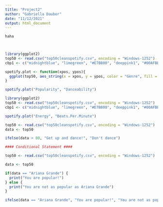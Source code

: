 ```yaml
---
title: "Project2"
author: "Gabriella Dauber"
date: "11/12/2021"
output: html_document
---
```


```r
haha

  


```

```r
library(ggplot2)
top50 <- read.csv("top50cleanspotify.csv", encoding = "Windows-1252")
cbp1 <- c("midnightblue", "limegreen", "#E7B800", "deeppink1", "#00AFBB")

spotify.plot <- function(xpos, ypos){
  ggplot(top50, aes_string(x = xpos, y = ypos, color = "Genre", fill = "Genre")) + geom_point(size = 3) + xlab(sub("[.]", " ", xpos)) + ylab(sub("[.]", " ", ypos)) + scale_colour_manual(values=cbp1)
}

spotify.plot("Popularity", "Danceability")

```

```r
library(ggplot2)
top50 <- read.csv("top50cleanspotify.csv", encoding = "Windows-1252")
cbp1 <- c("midnightblue", "limegreen", "#E7B800", "deeppink1", "#00AFBB")

spotify.plot("Energy", "Beats.Per.Minute")
```


```r
top50 <- read.csv("top50cleanspotify.csv", encoding = "Windows-1252")
data <- top50

ifelse(data > 80, "Get up and dance!", "Don't dance")

```

```r
#### Conditional Statement ####

top50 <- read.csv("top50cleanspotify.csv", encoding = "Windows-1252")

data <- top50

if(data == "Ariana Grande") {
  print("You are popular!")
} else { 
  print("You are not as popular as Ariana Grande")
}

ifelse(data == "Ariana Grande", "You are popular!", "You are not as popular as Ariana Grande")

```

